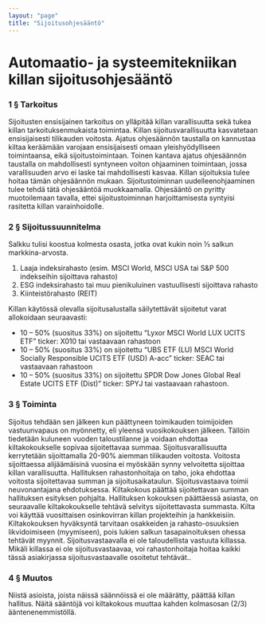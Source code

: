 ```yaml
---
layout: "page"
title: "Sijoitus­ohjesääntö"
---
```


# Automaatio- ja systeemitekniikan killan sijoitusohjesääntö


### 1 § Tarkoitus

Sijoitusten ensisijainen tarkoitus on ylläpitää killan varallisuutta sekä tukea killan tarkoituksenmukaista toimintaa. Killan sijoitusvarallisuutta kasvatetaan ensisijaisesti tilikauden voitosta. 
Ajatus ohjesäännön taustalla on kannustaa kiltaa keräämään varojaan ensisijaisesti omaan yleishyödylliseen toimintaansa, eikä sijoitustoimintaan. Toinen kantava ajatus ohjesäännön taustalla on mahdollisesti syntyneen voiton ohjaaminen toimintaan, jossa varallisuuden arvo ei laske tai mahdollisesti kasvaa. 
Killan sijoituksia tulee hoitaa tämän ohjesäännön mukaan. Sijoitustoiminnan uudelleenohjaaminen tulee tehdä tätä ohjesääntöä muokkaamalla. Ohjesääntö on pyritty muotoilemaan tavalla, ettei sijoitustoiminnan harjoittamisesta syntyisi rasitetta killan varainhoidolle. 

### 2 § Sijoitussuunnitelma

Salkku tulisi koostua kolmesta osasta, jotka ovat kukin noin ⅓ salkun markkina-arvosta. 
1. Laaja indeksirahasto (esim. MSCI World, MSCI USA tai S&P 500 indekseihin sijoittava rahasto) 
2. ESG indeksirahasto tai muu pienikuluinen vastuullisesti sijoittava rahasto
3. Kiinteistörahasto (REIT) 

Killan käytössä olevalla sijoitusalustalla säilytettävät sijoitetut varat allokoidaan seuraavasti: 
- 10 – 50% (suositus 33%) on sijoitettu “Lyxor MSCI World LUX UCITS ETF” ticker: X010 tai vastaavaan rahastoon 
- 10 – 50% (suositus 33%) on sijoitettu “UBS ETF (LU) MSCI World Socially Responsible UCITS ETF (USD) A-acc” ticker: SEAC tai vastaavaan rahastoon
- 10 – 50% (suositus 33%) on sijoitettu SPDR Dow Jones Global Real Estate UCITS ETF (Dist)” ticker: SPYJ tai vastaavaan rahastoon.

### 3 § Toiminta

Sijoitus tehdään sen jälkeen kun päättyneen toimikauden toimijoiden vastuunvapaus on myönnetty, eli yleensä vuosikokouksen jälkeen. Tällöin tiedetään kuluneen vuoden taloustilanne ja voidaan ehdottaa kiltakokoukselle sopivaa sijoitettavaa summaa. 
Sijoitusvarallisuutta kerrytetään sijoittamalla 20-90% aiemman tilikauden voitosta. Voitosta sijoittaessa alijäämäisinä vuosina ei myöskään synny velvoitetta sijoittaa killan varallisuutta. 
Hallituksen rahastonhoitaja on taho, joka ehdottaa voitosta sijoitettavaa summan ja sijoitusaikataulun. Sijoitusvastaava toimii neuvonantajana ehdotuksessa. Kiltakokous päättää sijoitettavan summan hallituksen esityksen pohjalta. Hallituksen kokouksen päättäessä asiasta, on seuraavalle kiltakokoukselle tehtävä selvitys sijoitettavasta summasta. 
Kilta voi käyttää vuosittaisen osinkovirran killan projekteihin ja hankkeisiin. Kiltakokouksen hyväksyntä tarvitaan osakkeiden ja rahasto-osuuksien likvidoimiseen (myymiseen), pois lukien salkun tasapainoituksen ohessa tehtävät myynnit. 
Sijoitusvastaavalla ei ole taloudellista vastuuta killassa. Mikäli killassa ei ole sijoitusvastaavaa, voi rahastonhoitaja hoitaa kaikki tässä asiakirjassa sijoitusvastaavalle osoitetut tehtävät.. 

### 4 § Muutos

Niistä asioista, joista näissä säännöissä ei ole määrätty, päättää killan hallitus. Näitä sääntöjä voi kiltakokous muuttaa kahden kolmasosan (2/3) ääntenenemmistöllä.